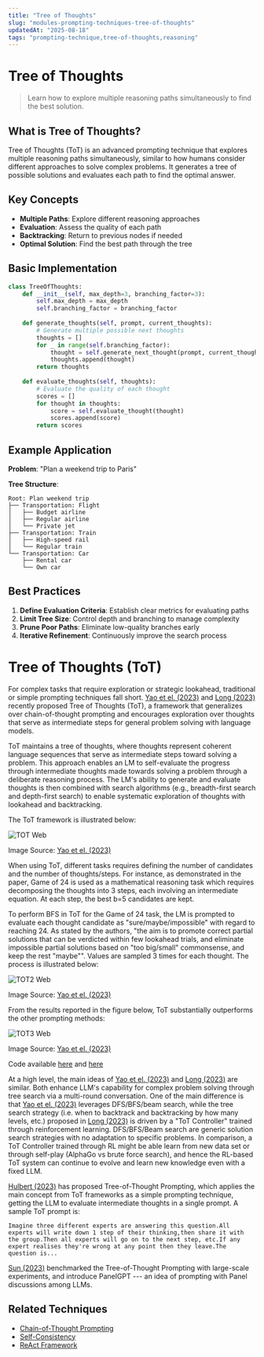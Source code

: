 ```yaml
---
title: "Tree of Thoughts"
slug: "modules-prompting-techniques-tree-of-thoughts"
updatedAt: "2025-08-18"
tags: "prompting-technique,tree-of-thoughts,reasoning"
---
```


# Tree of Thoughts

> Learn how to explore multiple reasoning paths simultaneously to find the best solution.

## What is Tree of Thoughts?

Tree of Thoughts (ToT) is an advanced prompting technique that explores multiple reasoning paths simultaneously, similar to how humans consider different approaches to solve complex problems. It generates a tree of possible solutions and evaluates each path to find the optimal answer.

## Key Concepts

- **Multiple Paths**: Explore different reasoning approaches
- **Evaluation**: Assess the quality of each path
- **Backtracking**: Return to previous nodes if needed
- **Optimal Solution**: Find the best path through the tree

## Basic Implementation

```python
class TreeOfThoughts:
    def __init__(self, max_depth=3, branching_factor=3):
        self.max_depth = max_depth
        self.branching_factor = branching_factor
    
    def generate_thoughts(self, prompt, current_thoughts):
        # Generate multiple possible next thoughts
        thoughts = []
        for _ in range(self.branching_factor):
            thought = self.generate_next_thought(prompt, current_thoughts)
            thoughts.append(thought)
        return thoughts
    
    def evaluate_thoughts(self, thoughts):
        # Evaluate the quality of each thought
        scores = []
        for thought in thoughts:
            score = self.evaluate_thought(thought)
            scores.append(score)
        return scores
```

## Example Application

**Problem**: "Plan a weekend trip to Paris"

**Tree Structure**:

```
Root: Plan weekend trip
├── Transportation: Flight
│   ├── Budget airline
│   ├── Regular airline
│   └── Private jet
├── Transportation: Train
│   ├── High-speed rail
│   └── Regular train
└── Transportation: Car
    ├── Rental car
    └── Own car
```

## Best Practices

1. **Define Evaluation Criteria**: Establish clear metrics for evaluating paths
2. **Limit Tree Size**: Control depth and branching to manage complexity
3. **Prune Poor Paths**: Eliminate low-quality branches early
4. **Iterative Refinement**: Continuously improve the search process

# **Tree of Thoughts (ToT)**

For complex tasks that require exploration or strategic lookahead, traditional or simple prompting techniques fall short. [Yao et el. (2023)](https://arxiv.org/abs/2305.10601) and [Long (2023)](https://arxiv.org/abs/2305.08291) recently proposed Tree of Thoughts (ToT), a framework that generalizes over chain-of-thought prompting and encourages exploration over thoughts that serve as intermediate steps for general problem solving with language models.

ToT maintains a tree of thoughts, where thoughts represent coherent language sequences that serve as intermediate steps toward solving a problem. This approach enables an LM to self-evaluate the progress through intermediate thoughts made towards solving a problem through a deliberate reasoning process. The LM's ability to generate and evaluate thoughts is then combined with search algorithms (e.g., breadth-first search and depth-first search) to enable systematic exploration of thoughts with lookahead and backtracking.

The ToT framework is illustrated below:

![TOT Web](/images/TOT.webp)

Image Source: [Yao et el. (2023)](https://arxiv.org/abs/2305.10601)

When using ToT, different tasks requires defining the number of candidates and the number of thoughts/steps. For instance, as demonstrated in the paper, Game of 24 is used as a mathematical reasoning task which requires decomposing the thoughts into 3 steps, each involving an intermediate equation. At each step, the best b=5 candidates are kept.

To perform BFS in ToT for the Game of 24 task, the LM is prompted to evaluate each thought candidate as "sure/maybe/impossible" with regard to reaching 24. As stated by the authors, "the aim is to promote correct partial solutions that can be verdicted within few lookahead trials, and eliminate impossible partial solutions based on "too big/small" commonsense, and keep the rest "maybe"". Values are sampled 3 times for each thought. The process is illustrated below:

![TOT2 Web](/images/TOT2.webp)

Image Source: [Yao et el. (2023)](https://arxiv.org/abs/2305.10601)

From the results reported in the figure below, ToT substantially outperforms the other prompting methods:

![TOT3 Web](/images/TOT3.webp)

Image Source: [Yao et el. (2023)](https://arxiv.org/abs/2305.10601)

Code available [here](https://github.com/princeton-nlp/tree-of-thought-llm) and [here](https://github.com/jieyilong/tree-of-thought-puzzle-solver)

At a high level, the main ideas of [Yao et el. (2023)](https://arxiv.org/abs/2305.10601) and [Long (2023)](https://arxiv.org/abs/2305.08291) are similar. Both enhance LLM's capability for complex problem solving through tree search via a multi-round conversation. One of the main difference is that [Yao et el. (2023)](https://arxiv.org/abs/2305.10601) leverages DFS/BFS/beam search, while the tree search strategy (i.e. when to backtrack and backtracking by how many levels, etc.) proposed in [Long (2023)](https://arxiv.org/abs/2305.08291) is driven by a "ToT Controller" trained through reinforcement learning. DFS/BFS/Beam search are generic solution search strategies with no adaptation to specific problems. In comparison, a ToT Controller trained through RL might be able learn from new data set or through self-play (AlphaGo vs brute force search), and hence the RL-based ToT system can continue to evolve and learn new knowledge even with a fixed LLM.

[Hulbert (2023)](https://github.com/dave1010/tree-of-thought-prompting) has proposed Tree-of-Thought Prompting, which applies the main concept from ToT frameworks as a simple prompting technique, getting the LLM to evaluate intermediate thoughts in a single prompt. A sample ToT prompt is:

```
Imagine three different experts are answering this question.All experts will write down 1 step of their thinking,then share it with the group.Then all experts will go on to the next step, etc.If any expert realises they're wrong at any point then they leave.The question is...
```

[Sun (2023)](https://github.com/holarissun/PanelGPT) benchmarked the Tree-of-Thought Prompting with large-scale experiments, and introduce PanelGPT --- an idea of prompting with Panel discussions among LLMs.

## Related Techniques

- [Chain-of-Thought Prompting](./chain-of-thought)
- [Self-Consistency](./self-consistency)
- [ReAct Framework](./react)